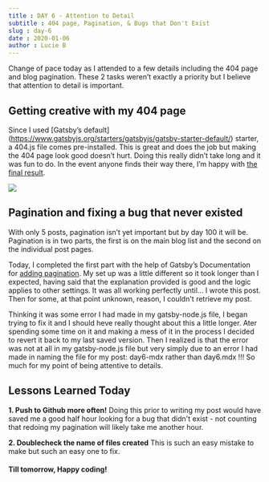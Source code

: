 ```yaml
---
title : DAY 6 - Attention to Detail
subtitle : 404 page, Pagination, & Bugs that Don't Exist
slug : day-6
date : 2020-01-06
author : Lucie B
---
```


Change of pace today as I attended to a few details including the 404 page and blog pagination. These 2 tasks weren’t exactly a priority but I believe that attention to detail is important.

## Getting creative with my 404 page

Since I used [Gatsby’s default] (https://www.gatsbyjs.org/starters/gatsbyjs/gatsby-starter-default/) starter, a 404.js file comes pre-installed. This is great and does the job but making the 404 page look good doesn’t hurt. Doing this really didn’t take long and it was fun to do. In the event anyone finds their way there, I’m happy with [the final result](https://lbmedia-100daysofgatsby.netlify.com/hello).

<img src="./day6.jpg"/>

## Pagination and fixing a bug that never existed

With only 5 posts, pagination isn’t yet important but by day 100 it will be. Pagination is in two parts, the first is on the main blog list and the second on the individual post pages. 

Today, I completed the first part with the help of Gatsby’s Documentation for [adding pagination](https://www.gatsbyjs.org/docs/adding-pagination/). My set up was a little different so it took longer than I expected, having said that the explanation provided is good and the logic applies to other settings. 
It was all working perfectly until... I wrote this post. Then for some, at that point unknown, reason, I couldn't retrieve my post. 

Thinking it was some error I had made in my gatsby-node.js file, I began trying to fix it and I should heve really thought about this a little longer. 
Ater spending some time on it and making a mess of it in the process I decided to revert it back to my last saved version. Then I realized is that the error was not at all in my gatsby-node.js file but very simply due to an error I had made in naming the file for my post: day6-mdx rather than day6.mdx !!! So much for my point of being attentive to details. 

## Lessons Learned Today 

**1. Push to Github more often!** Doing this prior to writing my post would have saved me a good half hour looking for a bug that didn't exist - not counting that redoing my pagination will likely take me another hour. 

**2. Doublecheck the name of files created**  This is such an easy mistake to make but such an easy one to fix. 

#### Till tomorrow, Happy coding! 
